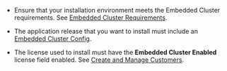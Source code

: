 * Ensure that your installation environment meets the Embedded Cluster requirements. See [Embedded Cluster Requirements](/enterprise/installing-embedded-requirements).

* The application release that you want to install must include an [Embedded Cluster Config](/reference/embedded-config).

* The license used to install must have the **Embedded Cluster Enabled** license field enabled. See [Create and Manage Customers](/vendor/releases-creating-customer).